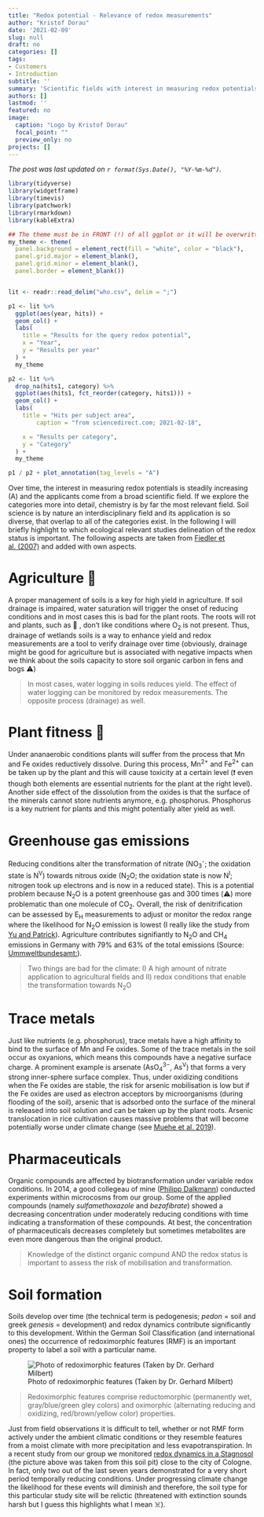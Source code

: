 ```yaml
---
title: "Redox potential - Relevance of redox measurements"
author: "Kristof Dorau"
date: '2021-02-09'
slug: null
draft: no
categories: []
tags:
- Customers
- Introduction
subtitle: ''
summary: 'Scientific fields with interest in measuring redox potentials.'
authors: []
lastmod: ''
featured: no
image:
  caption: "Logo by Kristof Dorau"
  focal_point: ""
  preview_only: no
projects: []
---
```


*The post was last updated on `r format(Sys.Date(), "%Y-%m-%d")`.*

<style>
p.caption {
  font-size: 0.6em;
}
</style>

```r

library(tidyverse)
library(widgetframe)
library(timevis)
library(patchwork)
library(rmarkdown)
library(kableExtra)

## The theme must be in FRONT (!) of all ggplot or it will be overwritten
my_theme <- theme(
  panel.background = element_rect(fill = "white", color = "black"),
  panel.grid.major = element_blank(), 
  panel.grid.minor = element_blank(), 
  panel.border = element_blank())


lit <- readr::read_delim("who.csv", delim = ";")

p1 <- lit %>%
  ggplot(aes(year, hits)) +
  geom_col() +
  labs(
    title = "Results for the query redox potential",
    x = "Year",
    y = "Results per year"
  ) +
  my_theme

p2 <- lit %>%
  drop_na(hits1, category) %>%
  ggplot(aes(hits1, fct_reorder(category, hits1))) +
  geom_col() + 
  labs(
    title = "Hits per subject area",
        caption = "from sciencedirect.com; 2021-02-18",

    x = "Results per category",
    y = "Category"
  ) +
  my_theme

p1 / p2 + plot_annotation(tag_levels = "A")


```

Over time, the interest in measuring redox potentials is steadily increasing (A) and the applicants come from a broad scientific field. If we explore the categories more into detail, chemistry is by far the most relevant field. Soil science is by nature an interdisciplinary field and its application is so diverse, that overlap to all of the categories exist. In the following I will briefly highlight to which ecological relevant studies delineation of the redox status is important. The following aspects are taken from [Fiedler et al. (2007)](https://www.sciencedirect.com/science/article/pii/S0065211306940012) and added with own aspects.  


# Agriculture 🚜

A proper management of soils is a key for high yield in agriculture. If soil drainage is impaired, water saturation will trigger the onset of reducing conditions and in most cases this is bad for the plant roots. The roots will rot and plants, such as 🌽 , don't like conditions where O~2~ is not present. Thus, drainage of wetlands soils is a way to enhance yield and redox measurements are a tool to verify drainage over time (obviously, drainage might be good for agriculture but is associated with negative impacts when we think about the soils capacity to store soil organic carbon in fens and bogs ⚠️)

> In most cases, water logging in soils reduces yield. The effect of water logging can be monitored by redox measurements. The opposite process (drainage) as well. 
    
# Plant fitness 🌱

Under ananaerobic conditions plants will suffer from the process that Mn and Fe oxides reductively dissolve. During this process, Mn^2+^ and Fe^2+^ can be taken up by the plant and this will cause toxicity at a certain level (❗ even though both elements are essential nutrients for the plant at the right level). Another side effect of the dissolution from the oxides is that the surface of the minerals cannot store nutrients anymore, e.g. phosphorus. Phosphorus is a key nutrient for plants and this might potentially alter yield as well. 

# Greenhouse gas emissions

Reducing conditions alter the transformation of nitrate (NO~3~^-^; the oxidation state is N^V^) towards nitrous oxide (N~2~O; the oxidation state is now N^I^; nitrogen took up electrons and is now in a reduced state). This is a potential problem because N~2~O is a potent greenhouse gas and 300 times (⚠️) more problematic than one molecule of CO~2~. Overall, the risk of denitrification can be assessed by E~H~ measurements to adjust or monitor the redox range where the likelihood for N~2~O emission is lowest (I really like the study from [Yu and Patrick](https://acsess.onlinelibrary.wiley.com/doi/abs/10.2136/sssaj2003.1952)). Agriculture contributes signifiantly to N~2~O and CH~4~ emissions in Germany with 79% and 63% of the total emissions (Source:  [Ummweltbundesamt:](https://www.umweltbundesamt.de/themen/boden-landwirtschaft/umweltbelastungen-der-landwirtschaft/lachgas-methan)). 

> Two things are bad for the climate: I) A high amount of nitrate application to agricultural fields and II) redox conditions that enable the transformation towards N~2~O

# Trace metals 

Just like nutrients (e.g. phosphorus), trace metals have a high affinity to bind to the surface of Mn and Fe oxides. Some of the trace metals in the soil occur as oxyanions, which means this compounds have a negative surface charge. A prominent example is arsenate (AsO~4~^3−^, As^V^) that forms a very strong inner-sphere surface complex. Thus, under oxidizing conditions when the Fe oxides are stable, the risk for arsenic mobilisation is low but if the Fe oxides are used as electron acceptors by microorganisms (during flooding of the soil), arsenic that is adsorbed onto the surface of the mineral is released into soil solution and can be taken up by the plant roots. Arsenic translocation in rice cultivation causes massive problems that will become potentially worse under climate change (see [Muehe et al. 2019](https://www.nature.com/articles/s41467-019-12946-4)).

# Pharmaceuticals

Organic compounds are affected by biotransformation under variable redox conditions. In 2014, a good collegeau of mine ([Philipp Dalkmann](https://acsess.onlinelibrary.wiley.com/doi/abs/10.2134/jeq2013.11.0475)) conducted experiments within microcosms from our group. Some of the applied compounds (namely *sulfamethoxazole* and *bezafibrate*) showed a decreasing concentration under moderately reducing conditions with time indicating a transformation of these compounds. At best, the concentration of pharmaceuticals decreases completely but sometimes metabolites are even more dangerous than the original product.

> Knowledge of the distinct organic compund AND the redox status is important to assess the risk of mobilisation and transformation. 

# Soil formation 

Soils develop over time (the technical term is pedogenesis; *pedon* = soil and greek *genesis* = development) and redox dynamics contribute significantly to this development. Within the German Soil Classification (and international ones) the occurrence of redoximorphic features (RMF) is an important property to label a soil with a particular name. 

![Photo of  redoximorphic features (Taken by Dr. Gerhard Milbert)](01.png)

> Redoximorphic features comprise reductomorphic (permanently wet, gray/blue/green gley colors) and oximorphic (alternating reducing and oxidizing, red/brown/yellow color) properties. 

Just from field observations it is difficult to tell, whether or not RMF form actively under the ambient climatic conditions or they resemble features from a moist climate with more precipitation and less evapotranspiration. In a recent study from our group we monitored [redox dynamics in a Stagnosol](https://www.sciencedirect.com/science/article/abs/pii/S0341816220300783) (the picture above was taken from this soil pit) close to the city of Cologne. In fact, only two out of the last seven years demonstrated for a very short period temporally reducing conditions. Under progressing climate change the likelihood for these events will diminish and therefore, the soil type for this particular study site will be relictic (threatened with extinction sounds harsh but I guess this highlights what I mean ☠️). 



